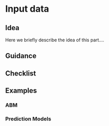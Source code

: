 # Input data

## Idea

Here we briefly describe the idea of this part....

## Guidance

## Checklist

## Examples

### ABM

### Prediction Models
